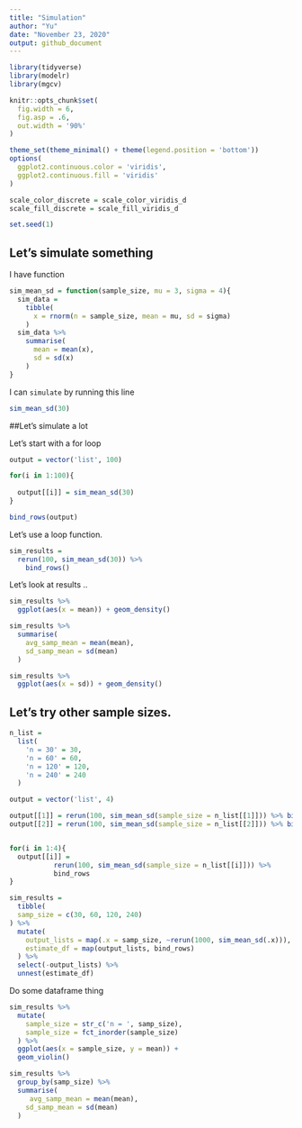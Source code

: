 ```yaml
---
title: "Simulation"
author: "Yu"
date: "November 23, 2020"
output: github_document
---
```


```r
library(tidyverse)
library(modelr)
library(mgcv)

knitr::opts_chunk$set(
  fig.width = 6,
  fig.asp = .6, 
  out.width = '90%'
)

theme_set(theme_minimal() + theme(legend.position = 'bottom')) 
options(
  ggplot2.continuous.color = 'viridis',
  ggplot2.continuous.fill = 'viridis'
)

scale_color_discrete = scale_color_viridis_d
scale_fill_discrete = scale_fill_viridis_d

set.seed(1)
```


## Let's simulate something

I have function

```r
sim_mean_sd = function(sample_size, mu = 3, sigma = 4){
  sim_data = 
    tibble(
      x = rnorm(n = sample_size, mean = mu, sd = sigma)
    )
  sim_data %>% 
    summarise(
      mean = mean(x),
      sd = sd(x)
    )
}
```

I can `simulate` by running this line

```r
sim_mean_sd(30)
```


##Let's simulate a lot

Let's start with a for loop

```r
output = vector('list', 100)

for(i in 1:100){
  
  output[[i]] = sim_mean_sd(30)
}

bind_rows(output)
```

Let's use a loop function.

```r
sim_results = 
  rerun(100, sim_mean_sd(30)) %>% 
    bind_rows()
```


Let's look at results ..

```r
sim_results %>% 
  ggplot(aes(x = mean)) + geom_density()

sim_results %>% 
  summarise(
    avg_samp_mean = mean(mean),
    sd_samp_mean = sd(mean)
  )

sim_results %>% 
  ggplot(aes(x = sd)) + geom_density()
```

## Let's try other sample sizes.

```r
n_list = 
  list(
    'n = 30' = 30,
    'n = 60' = 60,
    'n = 120' = 120,
    'n = 240' = 240
  )

output = vector('list', 4)

output[[1]] = rerun(100, sim_mean_sd(sample_size = n_list[[1]])) %>% bind_rows()
output[[2]] = rerun(100, sim_mean_sd(sample_size = n_list[[2]])) %>% bind_rows()


for(i in 1:4){
  output[[i]] = 
           rerun(100, sim_mean_sd(sample_size = n_list[[i]])) %>% 
           bind_rows
}

```


```r
sim_results = 
  tibble(
  samp_size = c(30, 60, 120, 240)
) %>% 
  mutate(
    output_lists = map(.x = samp_size, ~rerun(1000, sim_mean_sd(.x))),
    estimate_df = map(output_lists, bind_rows)
  ) %>% 
  select(-output_lists) %>% 
  unnest(estimate_df)
```

Do some dataframe thing

```r
sim_results %>% 
  mutate(
    sample_size = str_c('n = ', samp_size),
    sample_size = fct_inorder(sample_size)
  ) %>% 
  ggplot(aes(x = sample_size, y = mean)) +
  geom_violin()
```

```r
sim_results %>% 
  group_by(samp_size) %>% 
  summarise(
     avg_samp_mean = mean(mean),
    sd_samp_mean = sd(mean)
  )
```




